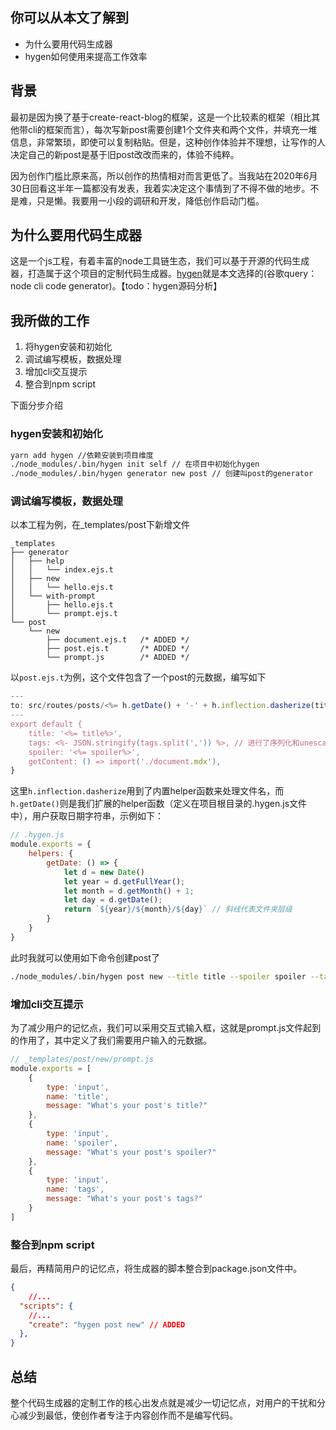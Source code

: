 ## 你可以从本文了解到

- 为什么要用代码生成器
- hygen如何使用来提高工作效率

## 背景

最初是因为换了基于create-react-blog的框架，这是一个比较素的框架（相比其他带cli的框架而言），每次写新post需要创建1个文件夹和两个文件，并填充一堆信息，非常繁琐，即使可以复制粘贴。但是，这种创作体验并不理想，让写作的人决定自己的新post是基于旧post改改而来的，体验不纯粹。

因为创作门槛比原来高，所以创作的热情相对而言更低了。当我站在2020年6月30日回看这半年一篇都没有发表，我着实决定这个事情到了不得不做的地步。不是难，只是懒。我要用一小段的调研和开发，降低创作启动门槛。

## 为什么要用代码生成器

这是一个js工程，有着丰富的node工具链生态，我们可以基于开源的代码生成器，打造属于这个项目的定制代码生成器。[hygen](https://github.com/jondot/hygen)就是本文选择的(谷歌query：node cli code generator)。【todo：hygen源码分析】

## 我所做的工作

1. 将hygen安装和初始化
2. 调试编写模板，数据处理
3. 增加cli交互提示
4. 整合到npm script

下面分步介绍

### hygen安装和初始化


```bash
yarn add hygen //依赖安装到项目维度
./node_modules/.bin/hygen init self // 在项目中初始化hygen
./node_modules/.bin/hygen generator new post // 创建叫post的generator
```

### 调试编写模板，数据处理

以本工程为例，在_templates/post下新增文件
```
_templates
├── generator
│   ├── help
│   │   └── index.ejs.t
│   ├── new
│   │   └── hello.ejs.t
│   └── with-prompt
│       ├── hello.ejs.t
│       └── prompt.ejs.t
└── post
    └── new
        ├── document.ejs.t   /* ADDED */
        ├── post.ejs.t       /* ADDED */
        └── prompt.js        /* ADDED */
```

以`post.ejs.t`为例，这个文件包含了一个post的元数据，编写如下

```javascript
---
to: src/routes/posts/<%= h.getDate() + '-' + h.inflection.dasherize(title) %>/post.ts
---
export default {
    title: '<%= title%>',
    tags: <%- JSON.stringify(tags.split(',')) %>, // 进行了序列化和unescape
    spoiler: '<%= spoiler%>',
    getContent: () => import('./document.mdx'),
}
```
这里`h.inflection.dasherize`用到了内置helper函数来处理文件名，而`h.getDate()`则是我们扩展的helper函数（定义在项目根目录的.hygen.js文件中），用户获取日期字符串，示例如下：
```javascript
// .hygen.js
module.exports = {
    helpers: {
        getDate: () => {
            let d = new Date()
            let year = d.getFullYear();
            let month = d.getMonth() + 1;
            let day = d.getDate();
            return `${year}/${month}/${day}` // 斜线代表文件夹层级
        }
    }
}

```

此时我就可以使用如下命令创建post了
```bash
./node_modules/.bin/hygen post new --title title --spoiler spoiler --tags tag1,tag2
```

### 增加cli交互提示

为了减少用户的记忆点，我们可以采用交互式输入框，这就是prompt.js文件起到的作用了，其中定义了我们需要用户输入的元数据。

```javascript
// _templates/post/new/prompt.js
module.exports = [
    {
        type: 'input',
        name: 'title',
        message: "What's your post's title?"
    },
    {
        type: 'input',
        name: 'spoiler',
        message: "What's your post's spoiler?"
    },
    {
        type: 'input',
        name: 'tags',
        message: "What's your post's tags?"
    }
]
```

### 整合到npm script

最后，再精简用户的记忆点，将生成器的脚本整合到package.json文件中。

```json
{
    //...
  "scripts": {
    //...
    "create": "hygen post new" // ADDED
  },
}

```

## 总结

整个代码生成器的定制工作的核心出发点就是减少一切记忆点，对用户的干扰和分心减少到最低，使创作者专注于内容创作而不是编写代码。